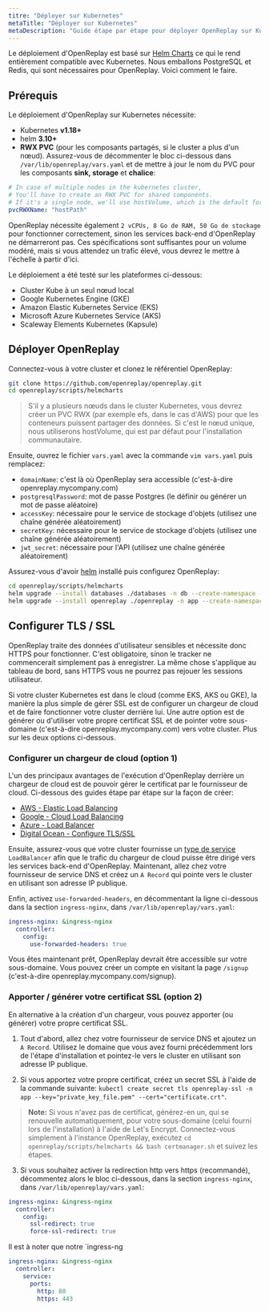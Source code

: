 ```yaml
---
titre: "Déployer sur Kubernetes"
metaTitle: "Déployer sur Kubernetes"
metaDescription: "Guide étape par étape pour déployer OpenReplay sur Kubernetes."
---
```


Le déploiement d'OpenReplay est basé sur [Helm Charts](https://helm.sh) ce qui le rend entièrement compatible avec Kubernetes. Nous emballons PostgreSQL et Redis, qui sont nécessaires pour OpenReplay. Voici comment le faire.

## Prérequis

Le déploiement d'OpenReplay sur Kubernetes nécessite:
- Kubernetes **v1.18+**
- helm **3.10+**
- **RWX PVC** (pour les composants partagés, si le cluster a plus d'un nœud). Assurez-vous de décommenter le bloc ci-dessous dans `/var/lib/openreplay/vars.yaml` et de mettre à jour le nom du PVC pour les composants **sink, storage** et **chalice**:


```yaml
# In case of multiple nodes in the kubernetes cluster,
# You'll have to create an RWX PVC for shared components.
# If it's a single node, we'll use hostVolume, which is the default for the community/oss edition.
pvcRWXName: "hostPath"
```


OpenReplay nécessite également `2 vCPUs, 8 Go de RAM, 50 Go de stockage` pour fonctionner correctement, sinon les services back-end d'OpenReplay ne démarreront pas. Ces spécifications sont suffisantes pour un volume modéré, mais si vous attendez un trafic élevé, vous devrez le mettre à l'échelle à partir d'ici.

Le déploiement a été testé sur les plateformes ci-dessous:
- Cluster Kube à un seul nœud local
- Google Kubernetes Engine (GKE)
- Amazon Elastic Kubernetes Service (EKS)
- Microsoft Azure Kubernetes Service (AKS)
- Scaleway Elements Kubernetes (Kapsule)

## Déployer OpenReplay

Connectez-vous à votre cluster et clonez le référentiel OpenReplay:


```bash
git clone https://github.com/openreplay/openreplay.git
cd openreplay/scripts/helmcharts
```


> S'il y a plusieurs nœuds dans le cluster Kubernetes,
vous devrez créer un PVC RWX (par exemple efs, dans le cas d'AWS) pour que les conteneurs puissent partager des données.
Si c'est le nœud unique, nous utiliserons hostVolume, qui est par défaut pour l'installation communautaire.

Ensuite, ouvrez le fichier `vars.yaml` avec la commande `vim vars.yaml` puis remplacez:
- `domainName`: c'est là où OpenReplay sera accessible (c'est-à-dire openreplay.mycompany.com)
- `postgresqlPassword`: mot de passe Postgres (le définir ou générer un mot de passe aléatoire)
- `accessKey`: nécessaire pour le service de stockage d'objets (utilisez une chaîne générée aléatoirement)
- `secretKey`: nécessaire pour le service de stockage d'objets (utilisez une chaîne générée aléatoirement)
- `jwt_secret`: nécessaire pour l'API (utilisez une chaîne générée aléatoirement)

Assurez-vous d'avoir [helm](https://helm.sh/docs/intro/install/) installé puis configurez OpenReplay:


```bash
cd openreplay/scripts/helmcharts
helm upgrade --install databases ./databases -n db --create-namespace --wait -f ./vars.yaml --atomic
helm upgrade --install openreplay ./openreplay -n app --create-namespace --wait -f ./vars.yaml --atomic
```


## Configurer TLS / SSL

OpenReplay traite des données d'utilisateur sensibles et nécessite donc HTTPS pour fonctionner. C'est obligatoire, sinon le tracker ne commencerait simplement pas à enregistrer. La même chose s'applique au tableau de bord, sans HTTPS vous ne pourrez pas rejouer les sessions utilisateur.

Si votre cluster Kubernetes est dans le cloud (comme EKS, AKS ou GKE), la manière la plus simple de gérer SSL est de configurer un chargeur de cloud et de faire fonctionner votre cluster derrière lui. Une autre option est de générer ou d'utiliser votre propre certificat SSL et de pointer votre sous-domaine (c'est-à-dire openreplay.mycompany.com) vers votre cluster. Plus sur les deux options ci-dessous.

### Configurer un chargeur de cloud (option 1)

L'un des principaux avantages de l'exécution d'OpenReplay derrière un chargeur de cloud est de pouvoir gérer le certificat par le fournisseur de cloud. Ci-dessous des guides étape par étape sur la façon de créer:
- [AWS - Elastic Load Balancing](/deployment/deploy-aws#setupawsloadbalancer(option1))
- [Google - Cloud Load Balancing](/deployment/deploy-gcp#setupgoogleloadbalancer(option1))
- [Azure - Load Balancer]([/deployment/deploy-azure#setupazurefrontdoor(option1)](https://docs.microsoft.com/en-us/azure/load-balancer/load-balancer-overview))
- [Digital Ocean - Configure TLS/SSL](/deployment/deploy-digitalocean#configuretls/ssl)

Ensuite, assurez-vous que votre cluster fournisse un [type de service](https://kubernetes.io/docs/concepts/services-networking/service/#loadbalancer) `LoadBalancer` afin que le trafic du chargeur de cloud puisse être dirigé vers les services back-end d'OpenReplay. Maintenant, allez chez votre fournisseur de service DNS et créez un `A Record` qui pointe vers le cluster en utilisant son adresse IP publique.

Enfin, activez `use-forwarded-headers`, en décommentant la ligne ci-dessous dans la section `ingress-nginx`, dans `/var/lib/openreplay/vars.yaml`:


```yaml
ingress-nginx: &ingress-nginx
  controller:
    config:
      use-forwarded-headers: true
```


Vous êtes maintenant prêt, OpenReplay devrait être accessible sur votre sous-domaine. Vous pouvez créer un compte en visitant la page `/signup` (c'est-à-dire openreplay.mycompany.com/signup).

### Apporter / générer votre certificat SSL (option 2)

En alternative à la création d'un chargeur, vous pouvez apporter (ou générer) votre propre certificat SSL.

1. Tout d'abord, allez chez votre fournisseur de service DNS et ajoutez un `A Record`. Utilisez le domaine que vous avez fourni précédemment lors de l'étape d'installation et pointez-le vers le cluster en utilisant son adresse IP publique.

2. Si vous apportez votre propre certificat, créez un secret SSL à l'aide de la commande suivante: `kubectl create secret tls openreplay-ssl -n app --key="private_key_file.pem" --cert="certificate.crt"`.

> **Note:** Si vous n'avez pas de certificat, générez-en un, qui se renouvelle automatiquement, pour votre sous-domaine (celui fourni lors de l'installation) à l'aide de Let's Encrypt. Connectez-vous simplement à l'instance OpenReplay, exécutez `cd openreplay/scripts/helmcharts && bash certmanager.sh` et suivez les étapes.

3. Si vous souhaitez activer la redirection http vers https (recommandé), décommentez alors le bloc ci-dessous, dans la section `ingress-nginx`, dans `/var/lib/openreplay/vars.yaml`:


```yaml
ingress-nginx: &ingress-nginx
  controller:
    config:
      ssl-redirect: true
      force-ssl-redirect: true
```


Il est à noter que notre `ingress-ng
```yaml
ingress-nginx: &ingress-nginx
  controller:
    service:
      ports:
        http: 80
        https: 443
```
